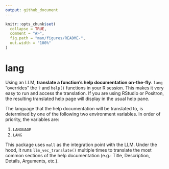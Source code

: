 ```yaml
---
output: github_document
---
```


<!-- README.md is generated from README.Rmd. Please edit that file -->

```r
knitr::opts_chunk$set(
  collapse = TRUE,
  comment = "#>",
  fig.path = "man/figures/README-",
  out.width = "100%"
)
```

# lang

<!-- badges: start -->
<!-- badges: end -->

Using an LLM, **translate a function's help documentation on-the-fly**. `lang` 
"overrides" the `?` and `help()` functions in your R session. This makes it very 
easy to run and access the translation. If you are using RStudio or Positron,
the resulting translated help page will display in the usual help pane. 

The language that the help documentation will be translated to, is determined by
one of the following two environment variables. In order of priority, the 
variables are:

1. `LANGUAGE`
1. `LANG`

This package uses `mall` as the integration point with the LLM. Under the hood,
it runs `llm_vec_translate()` multiple times to translate the most common 
sections of the help documentation (e.g.: Title, Description, Details,
Arguments, etc.). 








